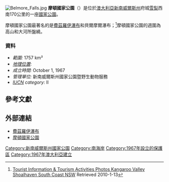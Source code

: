 {{noteTA
|G1=地名
}}
[[File:Belmore_Falls.jpg|thumb]]
'''摩頓國家公園'''（{{lang-en|Morton National Park}}）是位於[[澳大利亞|澳大利亞]][[新南威爾斯州|新南威爾斯州]]府城[[悉尼|雪梨]]西南170公里的一座[[國家公園|國家公園]]。

摩頓國家公園最著名的是[[費茲羅伊瀑布|費茲羅伊瀑布]]和貝爾摩爾瀑布；<ref>[http://www.country-accommodation.com.au/kangaroo-valley-tourism/belmore-falls.html Tourist Information & Tourism Activities Photos Kangaroo Valley Shoalhaven South Coast NSW] {{Wayback|url=http://www.country-accommodation.com.au/kangaroo-valley-tourism/belmore-falls.html |date=20201205213606 }} Retrieved 2010-1-13</ref>摩頓國家公園的週圍為高山和大河所盤繞。

===資料===
*''範圍:'' 1757 km²
*''[[地理位置|地理位置]]'': {{coord|35|10|55|S|150|12|29|E|type:landmark_region:AU}}
*''成立時間:'' October 1, 1967
*''管理單位:'' 新南威爾斯州國家公園暨野生動物服務
*''[[World_Conservation_Union|IUCN]] category:'' II

==參考文獻==
{{Reflist}}

==外部連結==
*[http://www.highlandsnsw.com.au/nature/fitzroy_falls.html 費茲羅伊瀑布] {{Wayback|url=http://www.highlandsnsw.com.au/nature/fitzroy_falls.html |date=20180320131835 }}
*[https://web.archive.org/web/20040221095324/http://www.nationalparks.nsw.gov.au/parks.nsf/parkContent/N0022?OpenDocument&ParkKey=N0022&Type=xo 摩頓國家公園]

{{Authority control}}

{{DEFAULTSORT:Morton National Park}}
[[Category:新南威爾斯州國家公園|Category:新南威爾斯州國家公園]]
[[Category:南海岸|Category:南海岸]]
[[Category:1967年設立的保護區|Category:1967年設立的保護區]]
[[Category:1967年澳大利亞建立|Category:1967年澳大利亞建立]]